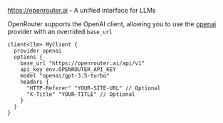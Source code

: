 
https://openrouter.ai - A unified interface for LLMs

OpenRouter supports the OpenAI client, allowing you to use the [openai](/docs/snippets/clients/providers/openai) provider with an overrided `base_url`


```baml BAML
client<llm> MyClient {
  provider openai
  options {
    base_url "https://openrouter.ai/api/v1"
    api_key env.OPENROUTER_API_KEY
    model "openai/gpt-3.5-turbo"
    headers {
      "HTTP-Referer" "YOUR-SITE-URL" // Optional
      "X-Title" "YOUR-TITLE" // Optional
    }
  }
}
```